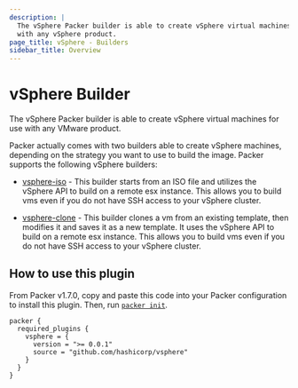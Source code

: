 ```yaml
---
description: |
  The vSphere Packer builder is able to create vSphere virtual machines for use
  with any vSphere product.
page_title: vSphere - Builders
sidebar_title: Overview
---
```


# vSphere Builder

The vSphere Packer builder is able to create vSphere virtual machines for use
with any VMware product.

Packer actually comes with two builders able to create vSphere machines,
depending on the strategy you want to use to build the image. Packer supports
the following vSphere builders:

- [vsphere-iso](/docs/builders/vsphere/vsphere-iso) - This builder starts from an
  ISO file and utilizes the vSphere API to build on a remote esx instance.
  This allows you to build vms even if you do not have SSH access to your vSphere cluster.

- [vsphere-clone](docs/builders/vsphere/vsphere-clone) - This builder clones a
  vm from an existing template, then modifies it and saves it as a new
  template. It uses the vSphere API to build on a remote esx instance.
  This allows you to build vms even if you do not have SSH access to your vSphere cluster.

## How to use this plugin

From Packer v1.7.0, copy and paste this code into your Packer configuration to install this plugin.
Then, run [`packer init`](/docs/commands/init).

```hcl
packer {
  required_plugins {
    vsphere = {
      version = ">= 0.0.1"
      source = "github.com/hashicorp/vsphere"
    }
  }
}
```

